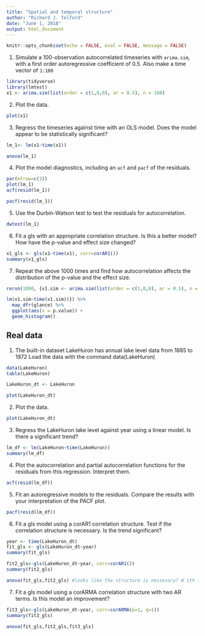 ```yaml
---
title: "Spatial and temporal structure"
author: "Richard J. Telford"
date: "June 1, 2018"
output: html_document
---
```


```r
knitr::opts_chunk$set(echo = FALSE, eval = FALSE, message = FALSE)
```

1) Simulate a 100-observation autocorrelated timeseries with `arima.sim`, with a first order autoregressive coefficient of 0.5. Also make a time vector of `1:100`
```r

library(tidyverse)
library(lmtest)
x1 <- arima.sim(list(order = c(1,0,0), ar = 0.5), n = 100)
```

2) Plot the data. 
```r
plot(x1)
```



3) Regress the timeseries against time with an OLS model. Does the model appear to be statistically significant?

```r
lm_1<- lm(x1~time(x1))

anova(lm_1)
```

4) Plot the model diagnostics, including an `acf` and `pacf` of the residuals.
```r
par(mfrow=c(3))
plot(lm_1)
acf(resid(lm_1))

pacf(resid(lm_1))
```

5) Use the Durbin-Watson test to test the residuals for autocorrelation.
```r
dwtest(lm_1)
```


6) Fit a gls with an appropriate correlation structure. Is this a better model? How have the p-value and effect size changed?
```r
x1_gls <- gls(x1~time(x1), corr=corAR1())
summary(x1_gls)
```

7) Repeat the above 1000 times and find how autocorrelation affects the distribution of the p-value and the effect size.
```r
rerun(1000, {x1.sim <- arima.sim(list(order = c(1,0,0), ar = 0.5), n = 100 )

lm(x1.sim~time(x1.sim))}) %>% 
  map_dfr(glance) %>% 
  ggplot(aes(x = p.value)) +
  geom_histogram()
```

## Real data

1) The built-in dataset LakeHuron has annual lake level data from 1885 to 1972
Load the data with the command data(LakeHuron)
```r
data(LakeHuron)
table(LakeHuron)

LakeHuron_dt <- LakeHuron

plot(LakeHuron_dt)

```
2) Plot the data.
```r
plot(LakeHuron_dt)
```
3) Regress the LakeHuron lake level against year using a linear model. Is there a significant trend?
```r
lm_df <- lm(LakeHuron~time(LakeHuron))
summary(lm_df) 
```
4) Plot the autocorrelation and partial autocorrelation functions for the residuals from this regression. Interpret them.
```r
acf(resid(lm_df))
```
5) Fit an autoregressive models to the residuals. Compare the results with your interpretation of the PACF plot.
```r
pacf(resid(lm_df))
```

6) Fit a gls model using a corAR1 correlation structure. Test if the correlation structure is necessary. Is the trend significant? 
```r
year <- time(LakeHuron_dt)
fit_gls <- gls(LakeHuron_dt~year)
summary(fit_gls)

fit2_gls<-gls(LakeHuron_dt~year, corr=corAR1())
summary(fit2_gls)

anova(fit_gls,fit2_gls) #looks like the structure is nessesary? W ith the p-value.
```
7) Fit a gls model using a corARMA correlation structure with two AR terms. Is this model an improvement?
```r
fit3_gls<-gls(LakeHuron_dt~year, corr=corARMA(p=1, q=1))
summary(fit3_gls)

anova(fit_gls,fit2_gls,fit3_gls)
```

